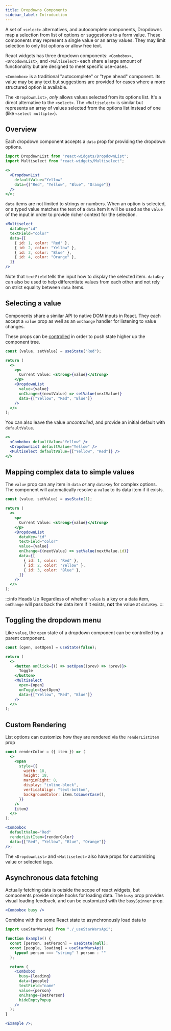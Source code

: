 ```yaml
---
title: Dropdowns Components
sidebar_label: Introduction
---
```


A set of `<select>` alternatives, and autocomplete components, Dropdowns map a
selection from list of options or suggestions to a form value. These
components may represent a single value or an array values. They may limit selection
to only list options or allow free text.

React widgets has three dropdown components: `<Combobox>`, `<DropdownList>`, and `<Multiselect>`
each share a large amount of functionality but are designed to meet specific use-cases.

`<Combobox>` is a traditional "autocomplete" or "type ahead" component. Its value
may be any text but suggestions are provided for cases where a more structured option is available.

The `<DropdownList>`, _only_ allows values selected from its
options list. It's a direct alternative to the `<select>`. The `<Multiselect>` is similar but
represents an array of values selected from the options list instead of one (like `<select multiple>`).

## Overview

Each dropdown component accepts a `data` prop for providing the dropdown options.

```jsx live
import DropdownList from "react-widgets/DropdownList";
import Multiselect from "react-widgets/Multiselect";

<>
  <DropdownList
    defaultValue="Yellow"
    data={["Red", "Yellow", "Blue", "Orange"]}
  />
</>;
```

`data` items are not limited to strings or numbers. When an option is selected,
or a typed value matches the text of a `data` item it will be used as the `value`
of the input in order to provide richer context for the selection.

```jsx
<Multiselect
  dataKey="id"
  textField="color"
  data={[
    { id: 1, color: "Red" },
    { id: 2, color: "Yellow" },
    { id: 3, color: "Blue" },
    { id: 4, color: "Orange" },
  ]}
/>
```

Note that `textField` tells the input how to display the selected item. `dataKey`
can also be used to help differentiate values from each other and not rely on strict
equality between `data` items.

## Selecting a value

Components share a similar API to native DOM inputs in React. They each
accept a `value` prop as well as an `onChange` handler for listening to value changes.

These props can be [controlled](controllables) in order to push state higher up the component
tree.

```jsx live renderAsComponent
const [value, setValue] = useState("Red");

return (
  <>
    <p>
      Current Value: <strong>{value}</strong>
    </p>
    <DropdownList
      value={value}
      onChange={(nextValue) => setValue(nextValue)}
      data={["Yellow", "Red", "Blue"]}
    />
  </>
);
```

You can also leave the value _uncontrolled_, and provide an initial default with `defaultValue`.

```jsx live
<>
  <Combobox defaultValue="Yellow" />
  <DropdownList defaultValue="Yellow" />
  <Multiselect defaultValue={["Yellow", "Red"]} />
</>
```

## Mapping complex data to simple values

The `value` prop can any item in `data` _or_ any `dataKey` for complex options.
The component will automatically resolve a `value` to its data item if it exists.

```jsx live renderAsComponent
const [value, setValue] = useState(1);

return (
  <>
    <p>
      Current Value: <strong>{value}</strong>
    </p>
    <DropdownList
      dataKey="id"
      textField="color"
      value={value}
      onChange={(nextValue) => setValue(nextValue.id)}
      data={[
        { id: 1, color: "Red" },
        { id: 2, color: "Yellow" },
        { id: 3, color: "Blue" },
      ]}
    />
  </>
);
```

:::info Heads Up
Regardless of whether `value` is a key or a data item, `onChange` will pass back
the data item if it exists, **not** the value at `dataKey`.
:::

## Toggling the dropdown menu

Like `value`, the `open` state of a dropdown component can be controlled by a
parent component.

```jsx live renderAsComponent
const [open, setOpen] = useState(false);

return (
  <>
    <button onClick={() => setOpen((prev) => !prev)}>
      Toggle
    </button>
    <Multiselect
      open={open}
      onToggle={setOpen}
      data={["Yellow", "Red", "Blue"]}
    />
  </>
);
```

## Custom Rendering

List options can customize how they are rendered via the `renderListItem` prop

```jsx live
const renderColor = ({ item }) => (
  <>
    <span
      style={{
        width: 18,
        height: 18,
        marginRight: 8,
        display: "inline-block",
        verticalAlign: "text-bottom",
        backgroundColor: item.toLowerCase(),
      }}
    />
    {item}
  </>
);

<Combobox
  defaultValue="Red"
  renderListItem={renderColor}
  data={["Red", "Yellow", "Blue", "Orange"]}
/>;
```

The `<DropdownList>` and `<Multiselect>` also have props for customizing value
or selected tags.

## Asynchronous data fetching

Actually fetching data is outside the scope of react widgets, but components
provide simple hooks for loading data. The `busy` prop provides visual loading feedback,
and can be customized with the `busySpinner` prop.

```jsx live
<Combobox busy />
```

Combine with the some React state to asynchronously load data to

```jsx live
import useStarWarsApi from "./_useStarWarsApi";

function Example() {
  const [person, setPerson] = useState(null);
  const [people, loading] = useStarWarsApi(
    typeof person === "string" ? person : ""
  );

  return (
    <Combobox
      busy={loading}
      data={people}
      textField="name"
      value={person}
      onChange={setPerson}
      hideEmptyPopup
    />
  );
}

<Example />;
```
